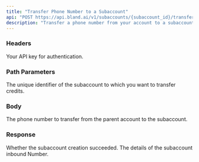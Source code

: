 ```yaml
---
title: "Transfer Phone Number to a Subaccount"
api: "POST https://api.bland.ai/v1/subaccounts/{subaccount_id}/transfer_number"
description: "Transfer a phone number from your account to a subaccount."
---
```


### Headers

<ParamField header="authorization" type="string" required>
  Your API key for authentication.
</ParamField>

### Path Parameters

<ParamField path="subaccount_id" type="string" required>
    The unique identifier of the subaccount to which you want to transfer credits.
</ParamField>

### Body

<ParamField body="phone_number" type="string" required>
   The phone number to transfer from the parent account to the subaccount.
</ParamField>

### Response
<ResponseField name="status" type="string">
    Whether the subaccount creation succeeded.
</ResponseField>

<ResponseField name="data" type="object">
    The details of the subaccount inbound Number.
</ResponseField>